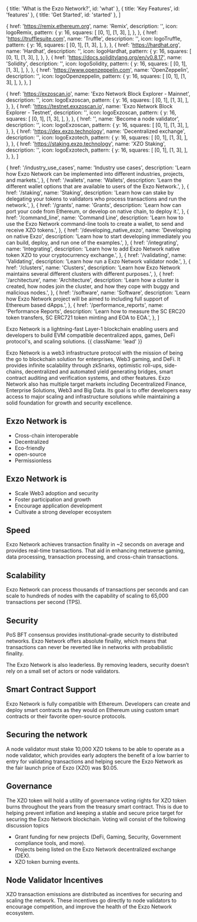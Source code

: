 

  { title: 'What is the Exzo Network?', id: 'what' },
  { title: 'Key Features', id: 'features' },
  { title: 'Get Started', id: 'started' },
]

  {
    href: 'https://remix.ethereum.org',
    name: 'Remix',
    description: '',
    icon: logoRemix,
    pattern: {
      y: 16,
      squares: [
        [0, 1],
        [1, 3],
      ],
    },
  },
  {
    href: 'https://trufflesuite.com',
    name: 'Truffle',
    description: '',
    icon: logoTruffle,
    pattern: {
      y: 16,
      squares: [
        [0, 1],
        [1, 3],
      ],
    },
  },
  {
    href: 'https://hardhat.org',
    name: 'Hardhat',
    description: '',
    icon: logoHardhat,
    pattern: {
      y: 16,
      squares: [
        [0, 1],
        [1, 3],
      ],
    },
  },
  {
    href: 'https://docs.soliditylang.org/en/v0.8.17',
    name: 'Solidity',
    description: '',
    icon: logoSolidity,
    pattern: {
      y: 16,
      squares: [
        [0, 1],
        [1, 3],
      ],
    },
  },
  {
    href: 'https://www.openzeppelin.com',
    name: 'OpenZeppelin',
    description: '',
    icon: logoOpenzeppelin,
    pattern: {
      y: 16,
      squares: [
        [0, 1],
        [1, 3],
      ],
    },
  },
]

  {
    href: 'https://exzoscan.io',
    name: 'Exzo Network Block Explorer - Mainnet',
    description: '',
    icon: logoExzoscan,
    pattern: {
      y: 16,
      squares: [
        [0, 1],
        [1, 3],
      ],
    },
  },
  {
    href: 'https://testnet.exxzoscan.io',
    name: 'Exzo Network Block Explorer - Testnet',
    description: '',
    icon: logoExzoscan,
    pattern: {
      y: 16,
      squares: [
        [0, 1],
        [1, 3],
      ],
    },
  },
  {
    href: '',
    name: 'Become a node validator',
    description: '',
    icon: logoExzoscan,
    pattern: {
      y: 16,
      squares: [
        [0, 1],
        [1, 3],
      ],
    },
  },
  {
    href: 'https://dex.exzo.technology',
    name: 'Decentralized exchange',
    description: '',
    icon: logoExzotech,
    pattern: {
      y: 16,
      squares: [
        [0, 1],
        [1, 3],
      ],
    },
  },
  {
    href: 'https://staking.exzo.technology',
    name: 'XZO Staking',
    description: '',
    icon: logoExzotech,
    pattern: {
      y: 16,
      squares: [
        [0, 1],
        [1, 3],
      ],
    },
  },
]

  {
    href: '/industry_use_cases',
    name: 'Industry use cases',
    description:
      'Learn how Exzo Network can be implemented into different industries, projects, and markets.',
  },
  {
    href: '/wallets',
    name: 'Wallets',
    description:
      'Learn the different wallet options that are available to users of the Exzo Network.',
  },
  {
    href: '/staking',
    name: 'Staking',
    description:
      'Learn how can stake by delegating your tokens to validators who process transactions and run the network.',
  },
  {
    href: '/grants',
    name: 'Grants',
    description:
      'Learn how can port your code from Ethereum, or develop on native chain, to deploy it.',
  },
  {
    href: '/command_line',
    name: 'Command Line',
    description:
      'Learn how to use the Exzo Network command-line tools to create a wallet, to send and receive XZO tokens.',
  },
  {
    href: '/developing_native_exzo',
    name: 'Developing on native Exzo',
    description:
      'Learn how to start developing immediately you can build, deploy, and run one of the examples.',
  },
  {
    href: '/integrating',
    name: 'Integrating',
    description:
      'Learn how to add Exzo Network native token XZO to your cryptocurrency exchange.',
  },
  {
    href: '/validating',
    name: 'Validating',
    description: 'Learn how run a Exzo Network validator node.',
  },
  {
    href: '/clusters',
    name: 'Clusters',
    description:
      'Learn how Exzo Network maintains several different clusters with different purposes.',
  },
  {
    href: '/architecture',
    name: 'Architecture',
    description:
      'Learn how a cluster is created, how nodes join the cluster, and how they cope with buggy and malicious nodes.',
  },
  {
    href: '/software',
    name: 'Software',
    description:
      'Learn how Exzo Network project will be aimed to including full support of Ethereum based dApps.',
  },
  {
    href: '/performance_reports',
    name: 'Performance Reports',
    description:
      'Learn how to measure the SC ERC20 token transfers, SC ERC721 token minting and EOA to EOA.',
  },
]

<HeroPattern />

<GuidesOther id="introduction" title="Introduction" level={1} isShow={false} />

Exzo Network is a lightning-fast Layer-1 blockchain enabling users and developers to build EVM compatible decentralized apps, games, DeFi protocol's, and scaling solutions. {{ className: 'lead' }}

<GuidesOther
  id="what"
  title="What is the Exzo Network?"
  level={2}
  isShow={false}
/>

Exzo Network is a web3 infrastructure protocol with the mission of being the go to
blockchain solution for enterprises, Web3 gaming, and DeFi. It provides infinite
scalability through zkSnarks, optimistic roll-ups, side-chains, decentralized and
automated yield generating bridges, smart contract auditing and verification systems,
and other features. Exzo Network also has multiple target markets including Decentralized
Finance, Enterprise Solutions, Web3 and Big Data. Its goal is to offer developers
easy access to major scaling and infrastructure solutions while maintaining a solid
foundation for growth and security excellence.

## Exzo Network is

- Cross-chain interoperable
- Decentralized
- Eco-friendly
- open-source
- Permissionless

## Exzo Network is

- Scale Web3 adoption and security
- Foster participation and growth
- Encourage application development
- Cultivate a strong developer ecosystem

<GuidesOther id="features" title="Key Features" level={2} isShow={false} />

## Speed

Exzo Network achieves transaction finality in ~2 seconds on average and provides real-time transactions. That aid in enhancing metaverse gaming, data processing, transaction processing, and cross-chain transactions.

## Scalability

Exzo Network can process thousands of transactions per seconds and can scale to hundreds of nodes with the capability of scaling to 65,000 transactions per second (TPS).

## Security

PoS BFT consensus provides institutional-grade security to distributed networks. Exzo Network offers absolute finality, which means that transactions can never be reverted like in networks with probabilistic finality.

The Exzo Network is also leaderless. By removing leaders, security doesn’t rely on a small set of actors or node validators.

## Smart Contract Support

Exzo Network is fully compatible with Ethereum. Developers can create and deploy smart contracts as they would on Ethereum using custom smart contracts or their favorite open-source protocols.

<ResourcesOther
  id="tools"
  title="Some supported tools:"
  level={2}
  elements={tools}
  isHeading={true}
/>

## Securing the network

A node validator must stake 10,000 XZO tokens to be able to operate as a node validator, which provides early adopters the benefit of a low barrier to entry for validating transactions and helping secure the Exzo Network as the fair launch price of Exzo (XZO) was $0.05.

## Governance

The XZO token will hold a utility of governance voting rights for XZO token burns throughout the years from the treasury smart contract. This is due to helping prevent inflation and keeping a stable and secure price target for securing the Exzo Network blockchain.
Voting will consist of the following discussion topics

- Grant funding for new projects (DeFi, Gaming, Security, Government compliance tools, and more).
- Projects being listed on the Exzo Network decentralized exchange (DEX).
- XZO token burning events.

## Node Validator Incentives

XZO transaction emissions are distributed as incentives for securing and scaling the network. These incentives go directly to node validators to encourage competition, and improve the health of the Exzo Network ecosystem.

<GuidesOther
  id="guides"
  title="Guides"
  level={2}
  isShow={true}
  elements={guides}
/>

<ResourcesOther
  id="started"
  title="Get Started"
  level={2}
  elements={elements}
  isHeading={true}
/>
